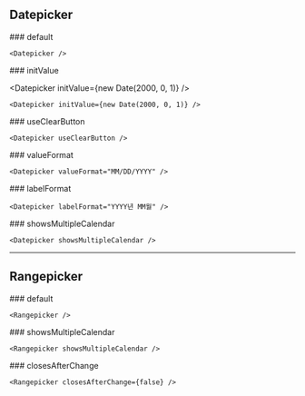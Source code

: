 ## Datepicker

<ReactDatepickerSection>
### default

<Datepicker />

```tsx
<Datepicker />
```

</ReactDatepickerSection>

<ReactDatepickerSection>
### initValue

<Datepicker initValue={new Date(2000, 0, 1)} />

```tsx
<Datepicker initValue={new Date(2000, 0, 1)} />
```

</ReactDatepickerSection>

<ReactDatepickerSection>
### useClearButton

<Datepicker useClearButton />

```tsx
<Datepicker useClearButton />
```

</ReactDatepickerSection>

<ReactDatepickerSection>
### valueFormat

<Datepicker valueFormat="MM/DD/YYYY" />

```tsx
<Datepicker valueFormat="MM/DD/YYYY" />
```

</ReactDatepickerSection>

<ReactDatepickerSection>
### labelFormat

<Datepicker labelFormat="YYYY년 MM월" />

```tsx
<Datepicker labelFormat="YYYY년 MM월" />
```

</ReactDatepickerSection>

<ReactDatepickerSection>
### showsMultipleCalendar

<Datepicker showsMultipleCalendar />

```tsx
<Datepicker showsMultipleCalendar />
```

</ReactDatepickerSection>

---

## Rangepicker

<ReactDatepickerSection>
### default

<Rangepicker />

```tsx
<Rangepicker />
```

</ReactDatepickerSection>

<ReactDatepickerSection>
### showsMultipleCalendar

<Rangepicker showsMultipleCalendar />

```tsx
<Rangepicker showsMultipleCalendar />
```

</ReactDatepickerSection>

<ReactDatepickerSection>
### closesAfterChange

<Rangepicker closesAfterChange={false} />

```tsx
<Rangepicker closesAfterChange={false} />
```

</ReactDatepickerSection>
